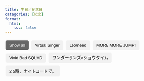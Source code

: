 ```yaml
---
title: 生日／紀念日
catagories: [紀念]
format:
  html:
    toc: false
---
```



<!-- Control buttons -->
<div id="myBtnContainer">
  <button class="btn active" onclick="filterSelection('all')"> Show all</button>
  <button class="btn" onclick="filterSelection('vs')"> Virtual Singer</button>
  <button class="btn" onclick="filterSelection('ln')"> Leo/need</button>
  <button class="btn" onclick="filterSelection('mmj')"> MORE MORE JUMP!</button>
  <button class="btn" onclick="filterSelection('vbs')"> Vivid Bad SQUAD</button>
  <button class="btn" onclick="filterSelection('ws')">ワンダーランズ×ショウタイム</button>
  <button class="btn" onclick="filterSelection('25ji')">2
  5時、ナイトコードで。</button>
  
</div>

<!-- The filterable elements. Note that some have multiple class names (this can be used if they belong to multiple categories) -->
<div class="container">
  <div class="badge rounded-pill rounded-pill vs" style="background-color: #33CCBB;">初音ミク</div>
  <div class="badge rounded-pill vs" style="background-color: #FFCC11;">鏡音リン</div>
  <div class="badge rounded-pill vs" style="background-color: #FFEE11;">鏡音レン</div>
  <div class="badge rounded-pill vs" style="background-color: #FFBBCC;">巡音ルカ</div>
  <div class="badge rounded-pill vs" style="background-color: #DD4444;">MEIKO</div>
  <div class="badge rounded-pill vs" style="background-color: #3366CC;">KAITO</div>
  <div class="badge rounded-pill ln" style="background-color: #33AAEE;">星乃一歌</div>
  <div class="badge rounded-pill ln" style="background-color: #FFDD44;">天馬咲希</div>
  <div class="badge rounded-pill ln" style="background-color: #EE6666;">望月穗波</div>
  <div class="badge rounded-pill ln" style="background-color: #BBDD22;">日野森志步</div>
  <div class="badge rounded-pill mmj" style="background-color: #FFCCAA;">花里みのり</div>
  <div class="badge rounded-pill mmj" style="background-color: #99CCFF;">桐谷遙</div>
  <div class="badge rounded-pill mmj" style="background-color: #FFAACC;">桃井愛莉</div>
  <div class="badge rounded-pill mmj" style="background-color: #99EEDD;">日野森雫</div>
  <div class="badge rounded-pill vbs" style="background-color: #FF6699;">小豆沢こはね</div>
  <div class="badge rounded-pill vbs" style="background-color: #00BBDD;">白石杏</div>
  <div class="badge rounded-pill vbs" style="background-color: #FF7722;">東雲彰人</div>
  <div class="badge rounded-pill vbs" style="background-color: #0077DD;">青柳冬弥</div>
  <div class="badge rounded-pill ws" style="background-color: #FFBB00;">天馬司</div>
  <div class="badge rounded-pill ws" style="background-color: #FF66BB;">鳳えむ</div>
  <div class="badge rounded-pill ws" style="background-color: #33DD99;">草薙寧々</div>
  <div class="badge rounded-pill ws" style="background-color: #BB88EE;">神代類</div>
  <div class="badge rounded-pill 25ji" style="background-color: #BB6688;">宵崎奏</div>
  <div class="badge rounded-pill 25ji" style="background-color: #8888CC;">朝比奈まふゆ</div>
  <div class="badge rounded-pill 25ji" style="background-color: #CCAA88;">東雲絵名</div>
  <div class="badge rounded-pill 25ji" style="background-color: #DDAACC;">曉山瑞希</div>
</div>

<div id="1" class="list">
  <!-- list content -->
<div class="list-content">
  <!-- Tab links -->
  <div class="tab">
  <button class="tablinks" onclick="openYear(event, '1-2021')">2021</button>
  <button class="tablinks" onclick="openYear(event, '1-2022')">2022</button>
  </div>
  <!-- Tab content -->
  <div id="1-2021" class="tabcontent">
  <blockquote class="twitter-tweet" style="height:50px"><a href="https://twitter.com/pj_sekai/status/1425109692099956736?s=20&t=FjvxBzP26rIcl6O-jfegGg"></a></blockquote> <script async src="https://platform.twitter.com/widgets.js" charset="utf-8"></script>
  </div>
  <div id="1-2022" class="tabcontent">
  <blockquote class="twitter-tweet" style="height:50px"><a href="https://twitter.com/pj_sekai/status/1557381266634334210?s=20&t=FjvxBzP26rIcl6O-jfegGg"></a></blockquote> <script async src="https://platform.twitter.com/widgets.js" charset="utf-8"></script>
  </div>
</div>
</div>

<div id="2" class="list">
  <!--list content-->
<div class="list-content">
  <div class="tab">
  <button class="tablinks" onclick="openYear(event, '2-2021')">2021</button>
  <button class="tablinks" onclick="openYear(event, '2-2022')">2022</button>
  </div>
  <!-- Tab content -->
  <div id="2-2021" class="tabcontent">
  <blockquote class="twitter-tweet" style="height:50px"><a href="https://twitter.com/pj_sekai/status/1391045234683899908?s=20&t=pc98bmsbEYqHu3OrUWN7iQ"></a></blockquote> <script async src="https://platform.twitter.com/widgets.js" charset="utf-8"></script>
  </div>
  <div id="2-2022" class="tabcontent">
  <blockquote class="twitter-tweet" style="height:50px"><a href="https://twitter.com/pj_sekai/status/1523316799802073088?s=20&t=pc98bmsbEYqHu3OrUWN7iQ"></a></blockquote> <script async src="https://platform.twitter.com/widgets.js" charset="utf-8"></script>
  </div>
</div>
</div>

<div id="3" class="list">
  <!-- list content -->
<div class="list-content">
  <div class="tab">
  <button class="tablinks" onclick="openYear(event, '3-2020')">2020</button>
  <button class="tablinks" onclick="openYear(event, '3-2021')">2021</button>
  <button class="tablinks" onclick="openYear(event, '3-2022')">2022</button>
  </div>
  <!-- Tab content -->
  <div id="3-2020" class="tabcontent">
  <blockquote class="twitter-tweet" style="height:50px"><a href="https://twitter.com/pj_sekai/status/1320745584039321600?s=20&t=46GHhKJt91F-syZe3xS9Ag"></a></blockquote> <script async src="https://platform.twitter.com/widgets.js" charset="utf-8"></script> 
  </div>
  <div id="3-2021" class="tabcontent">
  <blockquote class="twitter-tweet" style="height:50px"><a href="https://twitter.com/pj_sekai/status/1453013560905240576?s=20&t=46GHhKJt91F-syZe3xS9Ag"></a></blockquote> <script async src="https://platform.twitter.com/widgets.js" charset="utf-8"></script> 
  </div>
  <div id="3-2022" class="tabcontent">
  <blockquote class="twitter-tweet" style="height:50px"><a href="https://twitter.com/pj_sekai/status/1585285120348520448?s=20&t=46GHhKJt91F-syZe3xS9Ag"></a></blockquote> <script async src="https://platform.twitter.com/widgets.js" charset="utf-8"></script>  
  </div>
</div>
</div>

<div id="4" class="list">
  <!-- list content -->
<div class="list-content">
  <div class="tab">
  <button class="tablinks" onclick="openYear(event, '4-2021')">2021</button>
  <button class="tablinks" onclick="openYear(event, '4-2022')">2022</button>
  <button class="tablinks" onclick="openYear(event, '4-2023')">2023</button>
  </div>
  <!-- Tab content -->
  <div id="4-2021" class="tabcontent">
  <blockquote class="twitter-tweet" style="height:50px"><a href="https://twitter.com/pj_sekai/status/1347196321246035970?s=20&t=46GHhKJt91F-syZe3xS9Ag"></a></blockquote> <script async src="https://platform.twitter.com/widgets.js" charset="utf-8"></script> 
  </div>
  <div id="4-2022" class="tabcontent">
  <blockquote class="twitter-tweet" style="height:50px"><a href="https://twitter.com/pj_sekai/status/1479467868853084161?s=20&t=46GHhKJt91F-syZe3xS9Ag"></a></blockquote> <script async src="https://platform.twitter.com/widgets.js" charset="utf-8"></script> 
  </div>
  <div id="4-2023" class="tabcontent">
  <blockquote class="twitter-tweet" style="height:50px"><a href="https://twitter.com/pj_sekai/status/1611739436663832580?s=20&t=oDH-LLcei6nNs-JbAccGGg"></a></blockquote> <script async src="https://platform.twitter.com/widgets.js" charset="utf-8"></script> 
  </div>
  
</div>
</div>

<div id="5" class="list">
  <!-- list content -->
<div class="list-content">
  <div class="tab">
  <button class="tablinks" onclick="openYear(event, '5-2021')">2021</button>
  <button class="tablinks" onclick="openYear(event, '5-2022')">2022</button>
  </div>
  <!-- Tab content -->
  <div id="5-2021" class="tabcontent">
  <blockquote class="twitter-tweet" style="height:50px"><a href="https://twitter.com/pj_sekai/status/1382166735772475395?s=20&t=soGoTqrO4mll1nfF3AMjCA"></a></blockquote> <script async src="https://platform.twitter.com/widgets.js" charset="utf-8"></script> 
  </div>
  <div id="5-2022" class="tabcontent">
  <blockquote class="twitter-tweet" style="height:50px"><a href="https://twitter.com/pj_sekai/status/1514257120694190087?s=20&t=soGoTqrO4mll1nfF3AMjCA"></a></blockquote> <script async src="https://platform.twitter.com/widgets.js" charset="utf-8"></script> 
  </div>
</div>
</div>

<div id="6" class="list">
  <!-- list content -->
<div class="list-content">
  <div class="tab">
  <button class="tablinks" onclick="openYear(event, '6-2020')">2020</button>
  <button class="tablinks" onclick="openYear(event, '6-2021')">2021</button>
  <button class="tablinks" onclick="openYear(event, '6-2022')">2022</button>
  </div>
  <!-- Tab content -->
  <div id="6-2020" class="tabcontent">
  <blockquote class="twitter-tweet" style="height:50px"><a href="https://twitter.com/pj_sekai/status/1312769448642637825?s=20&t=Nuab3zVId4iie6eokLOPQg"></a></blockquote> <script async src="https://platform.twitter.com/widgets.js" charset="utf-8"></script> 
  </div>
  <div id="6-2021" class="tabcontent">
  <blockquote class="twitter-tweet" style="height:50px"><a href="https://twitter.com/pj_sekai/status/1445041030559113227?s=20&t=Nuab3zVId4iie6eokLOPQg"></a></blockquote> <script async src="https://platform.twitter.com/widgets.js" charset="utf-8"></script> 
  </div>
  <div id="6-2022" class="tabcontent">
  <blockquote class="twitter-tweet" style="height:50px"><a href="https://twitter.com/pj_sekai/status/1577312593248538626?s=20&t=Nuab3zVId4iie6eokLOPQg"></a></blockquote> <script async src="https://platform.twitter.com/widgets.js" charset="utf-8"></script> 
  </div>
</div>
</div>

<div id="7" class="list">
  <!-- list content -->
<div class="list-content">
  <div class="tab">
  <button class="tablinks" onclick="openYear(event, '7-2021')">2021</button>
  <button class="tablinks" onclick="openYear(event, '7-2022')">2022</button>
  </div>
  <!-- Tab content -->
  <div id="7-2021" class="tabcontent">
  <blockquote class="twitter-tweet" style="height:50px"><a href="https://twitter.com/pj_sekai/status/1372563466863529987?s= 20&t=soGoTqrO4mll1nfF3AMjCA"></a></blockquote> <script async src="https://platform.twitter.com/widgets.js" charset="utf-8"></script> 
  </div>
  <div id="7-2022" class="tabcontent">
  <blockquote class="twitter-tweet" style="height:50px"><a href="https://twitter.com/pj_sekai/status/1504835020363546654?s=20&t=soGoTqrO4mll1nfF3AMjCA"></a></blockquote> <script async src="https://platform.twitter.com/widgets.js" charset="utf-8"></script> 
  </div>
</div>
</div>

<div id="8" class="list">
  <!-- list content -->
<div class="list-content">
  <div class="tab">
  <button class="tablinks" onclick="openYear(event, '8-2020')">2020</button>
  <button class="tablinks" onclick="openYear(event, '8-2021')">2021</button>
  <button class="tablinks" onclick="openYear(event, '8-2022')">2022</button>
  </div>
  <!-- Tab content -->
  <div id="8-2020" class="tabcontent">
  <blockquote class="twitter-tweet" style="height:50px"><a href="https://twitter.com/pj_sekai/status/1335237518887854087?s=20&t=Ove7ynFGvwuga8cN98d09g"></a></blockquote> <script async src="https://platform.twitter.com/widgets.js" charset="utf-8"></script> 
  </div>
  <div id="8-2021" class="tabcontent">
  <blockquote class="twitter-tweet" style="height:50px"><a href="https://twitter.com/pj_sekai/status/1467509073444704261?s=20&t=soGoTqrO4mll1nfF3AMjCA"></a></blockquote> <script async src="https://platform.twitter.com/widgets.js" charset="utf-8"></script> 
  </div>
  <div id="8-2022" class="tabcontent">
  <blockquote class="twitter-tweet" style="height:50px"><a href="https://twitter.com/pj_sekai/status/1599780641364529152?s=20&t=soGoTqrO4mll1nfF3AMjCA"></a></blockquote> <script async src="https://platform.twitter.com/widgets.js" charset="utf-8"></script> 
  </div>
</div>
</div>

<div id="9" class="list">
  <!-- list content -->
<div class="list-content">
  <div class="tab">
  <button class="tablinks" onclick="openYear(event, '9-2021')">2021</button>
  <button class="tablinks" onclick="openYear(event, '9-2022')">2022</button>
  </div>
  <!-- Tab content -->
  <div id="9-2021" class="tabcontent">
  <blockquote class="twitter-tweet" style="height:50px"><a href="https://twitter.com/pj_sekai/status/1366402936100712450?s=20&t=Nuab3zVId4iie6eokLOPQg"></a></blockquote> <script async src="https://platform.twitter.com/widgets.js" charset="utf-8"></script> 
  </div>
  <div id="9-2022" class="tabcontent">
  <blockquote class="twitter-tweet" style="height:50px"><a href="https://twitter.com/pj_sekai/status/1498674430603677702?s=20&t=Nuab3zVId4iie6eokLOPQg"></a></blockquote> <script async src="https://platform.twitter.com/widgets.js" charset="utf-8"></script> 
  </div>
</div>
</div>

<div id="10" class="list">
  <!-- list content -->
<div class="list-content">
  <div class="tab">
  <button class="tablinks" onclick="openYear(event, '10-2021')">2021</button>
  <button class="tablinks" onclick="openYear(event, '10-2022')">2022</button>
  </div>
  <!-- Tab content -->
  <div id="10-2021" class="tabcontent">
  <blockquote class="twitter-tweet" style="height:50px"><a href="https://twitter.com/pj_sekai/status/1419311485327601669?s=20&t=Nuab3zVId4iie6eokLOPQg"></a></blockquote> <script async src="https://platform.twitter.com/widgets.js" charset="utf-8"></script> 
  </div>
  <div id="10-2022" class="tabcontent">
  <blockquote class="twitter-tweet" style="height:50px"><a href="https://twitter.com/pj_sekai/status/1551583054497345537?s=20&t=Nuab3zVId4iie6eokLOPQg"></a></blockquote> <script async src="https://platform.twitter.com/widgets.js" charset="utf-8"></script> 
  </div>
</div>
</div>

<div id="11" class="list">
  <!-- list content -->
<div class="list-content">
  <div class="tab">
  <button class="tablinks" onclick="openYear(event, '11-2020')">2020</button>
  <button class="tablinks" onclick="openYear(event, '11-2021')">2021</button>
  <button class="tablinks" onclick="openYear(event, '11-2022')">2022</button>
  </div>
  <!-- Tab content -->
  <div id="11-2020" class="tabcontent">
  <blockquote class="twitter-tweet" style="height:50px"><a href="https://twitter.com/pj_sekai/status/1326540206439161859?s=20&t=Nuab3zVId4iie6eokLOPQg"></a></blockquote> <script async src="https://platform.twitter.com/widgets.js" charset="utf-8"></script> 
  </div>
  <div id="11-2021" class="tabcontent">
  <blockquote class="twitter-tweet" style="height:50px"><a href="https://twitter.com/pj_sekai/status/1458811756751450121?s=20&t=Nuab3zVId4iie6eokLOPQg"></a></blockquote> <script async src="https://platform.twitter.com/widgets.js" charset="utf-8"></script> 
  </div>
  <div id="11-2022" class="tabcontent">
  <blockquote class="twitter-tweet" style="height:50px"><a href="https://twitter.com/pj_sekai/status/1591083336742719490?s=20&t=Nuab3zVId4iie6eokLOPQg"></a></blockquote> <script async src="https://platform.twitter.com/widgets.js" charset="utf-8"></script> 
  </div>
</div>
</div>

<div id="12" class="list">
  <!-- list content -->
<div class="list-content">
  <div class="tab">
  <button class="tablinks" onclick="openYear(event, '12-2021')">2021</button>
  <button class="tablinks" onclick="openYear(event, '12-2022')">2022</button>
  </div>
  <!-- Tab content -->
  <div id="12-2021" class="tabcontent">
  <blockquote class="twitter-tweet" style="height:50px"><a href="https://twitter.com/pj_sekai/status/1396843429624156168?s=20&t=Nuab3zVId4iie6eokLOPQg"></a></blockquote> <script async src="https://platform.twitter.com/widgets.js" charset="utf-8"></script> 
  </div>
  <div id="12-2022" class="tabcontent">
  <blockquote class="twitter-tweet" style="height:50px"><a href="https://twitter.com/pj_sekai/status/1529115013805375489?s=20&t=Nuab3zVId4iie6eokLOPQg"></a></blockquote> <script async src="https://platform.twitter.com/widgets.js" charset="utf-8"></script> 
  </div>
</div>
</div>

<div id="13" class="list">
  <!-- list content -->
<div class="list-content">
  <div class="tab">
  <button class="tablinks" onclick="openYear(event, '13-2021')">2021</button>
  <button class="tablinks" onclick="openYear(event, '13-2022')">2022</button>
  </div>
  <!-- Tab content -->
  <div id="13-2021" class="tabcontent">
  <blockquote class="twitter-tweet" style="height:50px"><a href="https://twitter.com/pj_sekai/status/1393944335540920320?s=20&t=Nuab3zVId4iie6eokLOPQg"></a></blockquote> <script async src="https://platform.twitter.com/widgets.js" charset="utf-8"></script> 
  </div>
  <div id="13-2022" class="tabcontent">
  <blockquote class="twitter-tweet" style="height:50px"><a href="https://twitter.com/pj_sekai/status/1526215904727642112?s=20&t=Nuab3zVId4iie6eokLOPQg"></a></blockquote> <script async src="https://platform.twitter.com/widgets.js" charset="utf-8"></script> 
  </div>
</div>
</div>

<div id="14" class="list">
  <!-- list content -->
<div class="list-content">
  <div class="tab">
  <button class="tablinks" onclick="openYear(event, '14-2021')">2021</button>
  <button class="tablinks" onclick="openYear(event, '14-2022')">2022</button>
  </div>
  <!-- Tab content -->
  <div id="14-2021" class="tabcontent">
  <blockquote class="twitter-tweet" style="height:50px"><a href="https://twitter.com/pj_sekai/status/1435618939225219074?s=20&t=Nuab3zVId4iie6eokLOPQg"></a></blockquote> <script async src="https://platform.twitter.com/widgets.js" charset="utf-8"></script> 
  </div>
  <div id="14-2022" class="tabcontent">
  <blockquote class="twitter-tweet" style="height:50px"><a href="https://twitter.com/pj_sekai/status/1567890644684705794?s=20&t=Nuab3zVId4iie6eokLOPQg"></a></blockquote> <script async src="https://platform.twitter.com/widgets.js" charset="utf-8"></script> 
  </div>
</div>
</div>

<div id="15" class="list">
  <!-- list content -->
<div class="list-content">
  <div class="tab">
  <button class="tablinks" onclick="openYear(event, '15-2021')">2021</button>
  <button class="tablinks" onclick="openYear(event, '15-2022')">2022</button>
  </div>
  <!-- Tab content -->
  <div id="15-2021" class="tabcontent">
  <blockquote class="twitter-tweet" style="height:50px"><a href="https://twitter.com/pj_sekai/status/1417137160147415048?s=20&t=Nuab3zVId4iie6eokLOPQg"></a></blockquote> <script async src="https://platform.twitter.com/widgets.js" charset="utf-8"></script> 
  </div>
  <div id="15-2022" class="tabcontent">
  <blockquote class="twitter-tweet" style="height:50px"><a href="https://twitter.com/pj_sekai/status/1549408734312554502?s=20&t=Nuab3zVId4iie6eokLOPQg"></a></blockquote> <script async src="https://platform.twitter.com/widgets.js" charset="utf-8"></script> 
  </div>
</div>
</div>

<div id="16" class="list">
  <!-- list content -->
<div class="list-content">
  <div class="tab">
  <button class="tablinks" onclick="openYear(event, '16-2021')">2021</button>
  <button class="tablinks" onclick="openYear(event, '16-2022')">2022</button>
  </div>
  <!-- Tab content -->
  <div id="16-2021" class="tabcontent">
  <blockquote class="twitter-tweet" style="height:50px"><a href="https://twitter.com/pj_sekai/status/1407715065487192073?s=20&t=Nuab3zVId4iie6eokLOPQg"></a></blockquote> <script async src="https://platform.twitter.com/widgets.js" charset="utf-8"></script> 
  </div>
  <div id="16-2022" class="tabcontent">
  <blockquote class="twitter-tweet" style="height:50px"><a href="https://twitter.com/pj_sekai/status/1539986641070301184?s=20&t=Nuab3zVId4iie6eokLOPQg"></a></blockquote> <script async src="https://platform.twitter.com/widgets.js" charset="utf-8"></script> 
  </div>
</div>
</div>

<div id="17" class="list">
  <!-- list content -->
<div class="list-content">
  <div class="tab">
  <button class="tablinks" onclick="openYear(event, '17-2021')">2021</button>
  <button class="tablinks" onclick="openYear(event, '17-2022')">2022</button>
  </div>
  <!-- Tab content -->
  <div id="17-2021" class="tabcontent">
  <blockquote class="twitter-tweet" style="height:50px"><a href="https://twitter.com/pj_sekai/status/1359155161906708483?s=20&t=Nuab3zVId4iie6eokLOPQg"></a></blockquote> <script async src="https://platform.twitter.com/widgets.js" charset="utf-8"></script> 
  </div>
  <div id="17-2022" class="tabcontent">
  <blockquote class="twitter-tweet" style="height:50px"><a href="https://twitter.com/pj_sekai/status/1491426665309765635?s=20&t=Nuab3zVId4iie6eokLOPQg"></a></blockquote> <script async src="https://platform.twitter.com/widgets.js" charset="utf-8"></script> 
  </div>
</div>
</div>

<div id="18" class="list">
  <!-- list content -->
<div class="list-content">
  <div class="tab">
  <button class="tablinks" onclick="openYear(event, '18-2021')">2021</button>
  <button class="tablinks" onclick="openYear(event, '18-2022')">2022</button>
  <button class="tablinks" onclick="openYear(event, '18-2023')">2023</button>
  </div>
  <!-- Tab content -->
  <div id="18-2021" class="tabcontent">
  <blockquote class="twitter-tweet" style="height:50px"><a href="https://twitter.com/pj_sekai/status/1354081660950687744?s=20&t=Nuab3zVId4iie6eokLOPQg"></a></blockquote> <script async src="https://platform.twitter.com/widgets.js" charset="utf-8"></script> 
  </div>
  <div id="18-2022" class="tabcontent">
  <blockquote class="twitter-tweet" style="height:50px"><a href="https://twitter.com/pj_sekai/status/1486353241327783942?s=20&t=Nuab3zVId4iie6eokLOPQg"></a></blockquote> <script async src="https://platform.twitter.com/widgets.js" charset="utf-8"></script> 
  </div>
  <div id="18-2023" class="tabcontent">
  <blockquote class="twitter-tweet" style="height:50px"><a href="https://twitter.com/pj_sekai/status/1618624820278661121?s=20&t=oDH-LLcei6nNs-JbAccGGg"></a></blockquote> <script async src="https://platform.twitter.com/widgets.js" charset="utf-8"></script> 
  </div>
</div>
</div>

<div id="19" class="list">
  <!-- list content -->
<div class="list-content">
  <div class="tab">
  <button class="tablinks" onclick="openYear(event, '19-2021')">2021</button>
  <button class="tablinks" onclick="openYear(event, '19-2022')">2022</button>
  </div>
  <!-- Tab content -->
  <div id="19-2021" class="tabcontent">
  <blockquote class="twitter-tweet" style="height:50px"><a href="https://twitter.com/pj_sekai/status/1387783734665965568?s=20&t=Nuab3zVId4iie6eokLOPQg"></a></blockquote> <script async src="https://platform.twitter.com/widgets.js" charset="utf-8"></script> 
  </div>
  <div id="19-2022" class="tabcontent">
  <blockquote class="twitter-tweet" style="height:50px"><a href="https://twitter.com/pj_sekai/status/1520055317249204225?s=20&t=Nuab3zVId4iie6eokLOPQg"></a></blockquote> <script async src="https://platform.twitter.com/widgets.js" charset="utf-8"></script> 
  </div>
</div>
</div>

<div id="20" class="list">
  <!-- list content -->
<div class="list-content">
  <div class="tab">
  <button class="tablinks" onclick="openYear(event, '20-2021')">2021</button>
  <button class="tablinks" onclick="openYear(event, '20-2022')">2022</button>
  </div>
  <!-- Tab content -->
  <div id="20-2021" class="tabcontent">
  <blockquote class="twitter-tweet" style="height:50px"><a href="https://twitter.com/pj_sekai/status/1430907897748221962?s=20&t=Nuab3zVId4iie6eokLOPQg"></a></blockquote> <script async src="https://platform.twitter.com/widgets.js" charset="utf-8"></script> 
  </div>
  <div id="20-2022" class="tabcontent">
  <blockquote class="twitter-tweet" style="height:50px"><a href="https://twitter.com/pj_sekai/status/1563179475570868227?s=20&t=Nuab3zVId4iie6eokLOPQg"></a></blockquote> <script async src="https://platform.twitter.com/widgets.js" charset="utf-8"></script> 
  </div>
</div>
</div>

<div id="21" class="list">
  <!-- list content -->
<div class="list-content">
<div class="tab">
  <button class="tablinks" onclick="openYear(event, '21-2020')">2020</button>
  <button class="tablinks" onclick="openYear(event, '21-2021')">2021</button>
  <button class="tablinks" onclick="openYear(event, '21-2022')">2022</button>
  </div>
  <!-- Tab content -->
  <div id="21-2020" class="tabcontent">
  <blockquote class="twitter-tweet" style="height:50px"><a href="https://twitter.com/pj_sekai/status/1300085927725817859?s=20&t=7PXo4w5VbeejuTSmB_WsYA"></a></blockquote> <script async src="https://platform.twitter.com/widgets.js" charset="utf-8"></script> 
  </div>
  <div id="21-2021" class="tabcontent">
  <blockquote class="twitter-tweet" style="height:50px"><a href="https://twitter.com/pj_sekai/status/1432357453367111688?s=20&t=h_gLhcKloVaBl_HFZ9qAcg"></a></blockquote> <script async src="https://platform.twitter.com/widgets.js" charset="utf-8"></script> 
  </div>
  <div id="21-2022" class="tabcontent">
  <blockquote class="twitter-tweet" style="height:50px"><a href="https://twitter.com/pj_sekai/status/1564629022369165316?s=20&t=Nuab3zVId4iie6eokLOPQg"></a></blockquote> <script async src="https://platform.twitter.com/widgets.js" charset="utf-8"></script> 
  </div>
</div>
</div>

<div id="22" class="list">
  <!-- list content -->
<div class="list-content">
  <div class="tab">
  <button class="tablinks" onclick="openYear(event, '22-2019')">2019</button>
  <button class="tablinks" onclick="openYear(event, '22-2020')">2020</button>
  <button class="tablinks" onclick="openYear(event, '22-2021')">2021</button>
  <button class="tablinks" onclick="openYear(event, '22-2022')">2022</button>
  </div>
  <!-- Tab content -->
  <div id="22-2019" class="tabcontent">
  <blockquote class="twitter-tweet" style="height:50px"><a href="https://twitter.com/pj_sekai/status/1210395219809558528?s=20&t=Nuab3zVId4iie6eokLOPQg"></a></blockquote> <script async src="https://platform.twitter.com/widgets.js" charset="utf-8"></script> 
  </div>
  <div id="22-2020" class="tabcontent">
  <blockquote class="twitter-tweet" style="height:50px"><a href="https://twitter.com/pj_sekai/status/1342847672550522882?s=20&t=Nuab3zVId4iie6eokLOPQg"></a></blockquote> <script async src="https://platform.twitter.com/widgets.js" charset="utf-8"></script> 
  </div>
  <div id="22-2021" class="tabcontent">
  <blockquote class="twitter-tweet" style="height:50px"><a href="https://twitter.com/pj_sekai/status/1475119209931759623?s=20&t=Nuab3zVId4iie6eokLOPQg"></a></blockquote> <script async src="https://platform.twitter.com/widgets.js" charset="utf-8"></script> 
  </div>
  <div id="22-2022" class="tabcontent">
  <blockquote class="twitter-tweet" style="height:50px"><a href="https://twitter.com/pj_sekai/status/1607390907342508034?s=20&t=ELL1cR35eavgFMk8nCoKJQ"></a></blockquote> <script async src="https://platform.twitter.com/widgets.js" charset="utf-8"></script> 
  </div>
  
</div>
</div>

<div id="23" class="list">
  <!-- list content -->
<div class="list-content">
  <div class="tab">
  <button class="tablinks" onclick="openYear(event, '23-2019')">2019</button>
  <button class="tablinks" onclick="openYear(event, '23-2020')">2020</button>
  <button class="tablinks" onclick="openYear(event, '23-2021')">2021</button>
  <button class="tablinks" onclick="openYear(event, '23-2022')">2022</button>
  </div>
  <!-- Tab content -->
  <div id="23-2019" class="tabcontent">
  <blockquote class="twitter-tweet" style="height:50px"><a href="https://twitter.com/pj_sekai/status/1210395219809558528?s=20&t=Nuab3zVId4iie6eokLOPQg"></a></blockquote> <script async src="https://platform.twitter.com/widgets.js" charset="utf-8"></script> 
  </div>
  <div id="23-2020" class="tabcontent">
  <blockquote class="twitter-tweet" style="height:50px"><a href="https://twitter.com/pj_sekai/status/1342847672550522882?s=20&t=Nuab3zVId4iie6eokLOPQg"></a></blockquote> <script async src="https://platform.twitter.com/widgets.js" charset="utf-8"></script> 
  </div>
  <div id="23-2021" class="tabcontent">
  <blockquote class="twitter-tweet" style="height:50px"><a href="https://twitter.com/pj_sekai/status/1475119209931759623?s=20&t=Nuab3zVId4iie6eokLOPQg"></a></blockquote> <script async src="https://platform.twitter.com/widgets.js" charset="utf-8"></script> 
  </div>
  <div id="23-2022" class="tabcontent">
  <blockquote class="twitter-tweet" style="height:50px"><a href="https://twitter.com/pj_sekai/status/1607390907342508034?s=20&t=ELL1cR35eavgFMk8nCoKJQ"></a></blockquote> <script async src="https://platform.twitter.com/widgets.js" charset="utf-8"></script> 
  </div>
</div>
</div>

<div id="24" class="list">
  <!-- list content -->
<div class="list-content">
  <div class="tab">
  <button class="tablinks" onclick="openYear(event, '24-2020')">2020</button>
  <button class="tablinks" onclick="openYear(event, '24-2021')">2021</button>
  <button class="tablinks" onclick="openYear(event, '24-2022')">2022</button>
  </div>
  <!-- Tab content -->
  <div id="24-2020" class="tabcontent">
  <blockquote class="twitter-tweet" style="height:50px"><a href="https://twitter.com/pj_sekai/status/1222535206571139073?s=20&t=Nuab3zVId4iie6eokLOPQgg"></a></blockquote> <script async src="https://platform.twitter.com/widgets.js" charset="utf-8"></script> 
  </div>
  <div id="24-2021" class="tabcontent">
  <blockquote class="twitter-tweet" style="height:50px"><a href="https://twitter.com/pj_sekai/status/1355168826141384704?s=20&t=Nuab3zVId4iie6eokLOPQg"></a></blockquote> <script async src="https://platform.twitter.com/widgets.js" charset="utf-8"></script> 
  </div>
  <div id="24-2022" class="tabcontent">
  <blockquote class="twitter-tweet" style="height:50px"><a href="https://twitter.com/pj_sekai/status/1487440401476771842?s=20&t=Nuab3zVId4iie6eokLOPQg"></a></blockquote> <script async src="https://platform.twitter.com/widgets.js" charset="utf-8"></script> 
  </div>
</div>
</div>

<div id="25" class="list">
  <!-- list content -->
<div class="list-content">
  <div class="tab">
  <button class="tablinks" onclick="openYear(event, '25-2019')">2019</button>
  <button class="tablinks" onclick="openYear(event, '25-2020')">2020</button>
  <button class="tablinks" onclick="openYear(event, '25-2021')">2021</button>
  <button class="tablinks" onclick="openYear(event, '25-2022')">2022</button>
  </div>
  <!-- Tab content -->
  <div id="25-2019" class="tabcontent">
  <blockquote class="twitter-tweet" style="height:50px"><a href="https://twitter.com/pj_sekai/status/1191369678582472706?s=20&t=Nuab3zVId4iie6eokLOPQg"></a></blockquote> <script async src="https://platform.twitter.com/widgets.js" charset="utf-8"></script> 
  </div>
  <div id="25-2020" class="tabcontent">
  <blockquote class="twitter-tweet" style="height:50px"><a href="https://twitter.com/pj_sekai/status/1324003601073627137?s=20&t=Nuab3zVId4iie6eokLOPQg"></a></blockquote> <script async src="https://platform.twitter.com/widgets.js" charset="utf-8"></script> 
  </div>
  <div id="25-2021" class="tabcontent">
  <blockquote class="twitter-tweet" style="height:50px"><a href="https://twitter.com/pj_sekai/status/1456275051863429132?s=20&t=Nuab3zVId4iie6eokLOPQg"></a></blockquote> <script async src="https://platform.twitter.com/widgets.js" charset="utf-8"></script> 
  </div>
  <div id="25-2022" class="tabcontent">
  <blockquote class="twitter-tweet" style="height:50px"><a href="https://twitter.com/pj_sekai/status/1588546619712094209?s=20&t=Nuab3zVId4iie6eokLOPQg"></a></blockquote> <script async src="https://platform.twitter.com/widgets.js" charset="utf-8"></script> 
  </div>
</div>
</div>

<div id="26" class="list">
  <!-- list content -->
<div class="list-content">
  <div class="tab">
  <button class="tablinks" onclick="openYear(event, '26-2020')">2020</button>
  <button class="tablinks" onclick="openYear(event, '26-2021')">2021</button>
  <button class="tablinks" onclick="openYear(event, '26-2022')">2022</button>
  </div>
  <!-- Tab content -->
  <div id="26-2020" class="tabcontent">
  <blockquote class="twitter-tweet" style="height:50px"><a href="https://twitter.com/pj_sekai/status/1229057983381823489?s=20&t=3zKQf5WnhPfPskVnaCflHw"></a></blockquote> <script async src="https://platform.twitter.com/widgets.js" charset="utf-8"></script> 
  </div>
  <div id="26-2021" class="tabcontent">
  <blockquote class="twitter-tweet" style="height:50px"><a href="https://twitter.com/pj_sekai/status/1361691844212494337?s=20&t=Nuab3zVId4iie6eokLOPQg"></a></blockquote> <script async src="https://platform.twitter.com/widgets.js" charset="utf-8"></script> 
  </div>
  <div id="26-2022" class="tabcontent">
  <blockquote class="twitter-tweet" style="height:50px"><a href="https://twitter.com/pj_sekai/status/1493963380478156803?s=20&t=Nuab3zVId4iie6eokLOPQg"></a></blockquote> <script async src="https://platform.twitter.com/widgets.js" charset="utf-8"></script> 
  </div>
</div>
</div>


<style>

.container {
  overflow: hidden;
}

.badge {
  float: left;
  color: #000000;
  width: 110px;
  line-height: 30px;
  font-size:12px;
  text-align: center;
  margin: 3px;
  display: none; /* Hidden by default */
  cursor: pointer;
}

.badge:hover{
  filter: drop-shadow(2px 2px 2px darkgrey);
}

.badge.chara-active{
  filter: drop-shadow(0px 0px 3px darkgrey);
  -webkit-box-shadow:inset 0px 0px 0px 2px #888;
  -moz-box-shadow:inset 0px 0px 0px 2px #888;
  box-shadow:inset 0px 0px 0px 2px #f1f1f1;
}

/* The "show" class is added to the filtered elements */
.show {
  display: block;
}

/* Style the buttons */
.btn {
  border: none;
  border-radius: 5px;
  outline: none;
  padding: 8px 12px;
  margin: 4px 2px;
  background-color: #f1f1f1;
  cursor: pointer;
}

/* Add a light grey background on mouse-over */
.btn:hover {
  background-color: #ddd;
}

/* Add a dark background to the active button */
.btn.active {
  background-color: #666;
  color: white;
}

.list {
  display: none; /* Hidden by default */
  /*position: fixed; /* Stay in place */
  /*z-index: 1; /* Sit on top */
  /*left: 0;
  top: 0;
  width: 100%; /* Full width */
  /*height: 100%; /* Full height */
 /*overflow: auto; /* Enable scroll if needed */
  /*background-color: rgb(0,0,0); /* Fallback color */
  /*background-color: rgba(0,0,0,0.4); /* Black w/ opacity */
}

/* list Content Box */
.list-content {
  background-color: #fefefe;
  margin: 0% auto; /* 15% from the top and centered */
  padding-top: 20px;
  /*border: 1px solid #888;*/
  width: 100%; /* Could be more or less, depending on screen size */
  -webkit-animation-name: animatetop;
  -webkit-animation-duration: 0.4s; 
}

/* Add Animation */
@-webkit-keyframes animatetop {
  from {top:-300px; opacity:0} 
  to {top:0; opacity:1}
}

@keyframes animatetop {
  from {top:-300px; opacity:0}
  to {top:0; opacity:1}
}

/* Style the tab */
.tab {
  overflow: hidden;
  /*border: 1px solid #ccc;*/
  background-color: #f1f1f1;
}

/* Style the buttons that are used to open the tab content */
.tab button {
  background-color: inherit;
  float: left;
  border: none;
  outline: none;
  cursor: pointer;
  padding: 14px 16px;
  transition: 0.3s;
}

/* Change background color of buttons on hover */
.tab button:hover {
  background-color: #ddd;
}

/* Create an active/current tablink class */
.tab button.active {
  background-color: #ccc;
}

/* Style the tab content */
.tabcontent {
  display: none;
}

.twitter-tweet {
  margin-left:auto;
  margin-right:auto;
}


</style>

<script>

filterSelection("all");




function filterSelection(c) {
  var x, i;
  x = document.querySelectorAll('.badge');
  var lists = document.querySelectorAll('.list');

  if (c == "all") c = "";
  // Add the "show" class (display:block) to the filtered elements, and remove the "show" class from the elements that are not selected
  for (i = 0; i < x.length; i++) {
    RemoveClass(x[i], "show");
    if (x[i].className.indexOf(c) > -1) AddClass(x[i], "show");
  }

  x[0].onclick = function() {
    for (i = 0; i < lists.length; i++) {
      lists[i].style.display = "none";
      RemoveClass(x[i], "chara-active");
    };
    lists[20].style.display = "block"; 
    AddClass(x[0], "chara-active");
  };
  x[1].onclick = function() {
    for (i = 0; i < lists.length; i++) {
      lists[i].style.display = "none";
      RemoveClass(x[i], "chara-active");
    };
    lists[21].style.display = "block"; 
    AddClass(x[1], "chara-active");
    };
  x[2].onclick = function() {
    for (i = 0; i < lists.length; i++) {
      lists[i].style.display = "none";
      RemoveClass(x[i], "chara-active");
    };
    lists[22].style.display = "block";
    AddClass(x[2], "chara-active");
  };
  x[3].onclick = function() {
    for (i = 0; i < lists.length; i++) {
      lists[i].style.display = "none";
      RemoveClass(x[i], "chara-active");
    };
    lists[23].style.display = "block"; 
    AddClass(x[3], "chara-active");
  };
  x[4].onclick = function() {
    for (i = 0; i < lists.length; i++) {
      lists[i].style.display = "none";
      RemoveClass(x[i], "chara-active");
    };
    lists[24].style.display = "block"; 
    AddClass(x[4], "chara-active");
  };
  x[5].onclick = function() {
    for (i = 0; i < lists.length; i++) {
      lists[i].style.display = "none";
      RemoveClass(x[i], "chara-active");
    };
    lists[25].style.display = "block"; 
    AddClass(x[5], "chara-active");
  };
  x[6].onclick = function() {
    for (i = 0; i < lists.length; i++) {
      lists[i].style.display = "none";
      RemoveClass(x[i], "chara-active");
    };
    lists[0].style.display = "block"; 
    AddClass(x[6], "chara-active");
  };
  x[7].onclick = function() {
    for (i = 0; i < lists.length; i++) {
      lists[i].style.display = "none";
      RemoveClass(x[i], "chara-active");
    };
    lists[1].style.display = "block"; 
    AddClass(x[7], "chara-active");
  }
  x[8].onclick = function() {
    for (i = 0; i < lists.length; i++) {
      lists[i].style.display = "none";
      RemoveClass(x[i], "chara-active");
    };
    lists[2].style.display = "block"; 
    AddClass(x[8], "chara-active");
  };
  x[9].onclick = function() {
    for (i = 0; i < lists.length; i++) {
      lists[i].style.display = "none";
      RemoveClass(x[i], "chara-active");
    };
    lists[3].style.display = "block"; 
    AddClass(x[9], "chara-active");
  };
  x[10].onclick = function() {
    for (i = 0; i < lists.length; i++) {
      lists[i].style.display = "none";
      RemoveClass(x[i], "chara-active");
    };
    lists[4].style.display = "block"; 
    AddClass(x[10], "chara-active");
  };
  x[11].onclick = function() {
    for (i = 0; i < lists.length; i++) {
      lists[i].style.display = "none";
      RemoveClass(x[i], "chara-active");
    };
    lists[5].style.display = "block"; 
    AddClass(x[11], "chara-active");
  };
  x[12].onclick = function() {
    for (i = 0; i < lists.length; i++) {
      lists[i].style.display = "none";
      RemoveClass(x[i], "chara-active");
    };
    lists[6].style.display = "block"; 
    AddClass(x[12], "chara-active");
  };
  x[13].onclick = function() {
    for (i = 0; i < lists.length; i++) {
      lists[i].style.display = "none";
      RemoveClass(x[i], "chara-active");
    };
    lists[7].style.display = "block"; 
    AddClass(x[13], "chara-active");
  };
  x[14].onclick = function() {
    for (i = 0; i < lists.length; i++) {
      lists[i].style.display = "none";
      RemoveClass(x[i], "chara-active");
    };
    lists[8].style.display = "block"; 
    AddClass(x[14], "chara-active");
  };
  x[15].onclick = function() {
    for (i = 0; i < lists.length; i++) {
      lists[i].style.display = "none";
      RemoveClass(x[i], "chara-active");
    };
    lists[9].style.display = "block"; 
    AddClass(x[15], "chara-active");
  };
  x[16].onclick = function() {
    for (i = 0; i < lists.length; i++) {
      lists[i].style.display = "none";
      RemoveClass(x[i], "chara-active");
    };
    lists[10].style.display = "block"; 
    AddClass(x[16], "chara-active");
  };
  x[17].onclick = function() {
    for (i = 0; i < lists.length; i++) {
      lists[i].style.display = "none";
      RemoveClass(x[i], "chara-active");
    };
    lists[11].style.display = "block"; 
    AddClass(x[17], "chara-active");
  };
  x[18].onclick = function() {
    for (i = 0; i < lists.length; i++) {
      lists[i].style.display = "none";
      RemoveClass(x[i], "chara-active");
    };
    lists[12].style.display = "block"; 
    AddClass(x[18], "chara-active");
  };
  x[19].onclick = function() {
    for (i = 0; i < lists.length; i++) {
      lists[i].style.display = "none";
      RemoveClass(x[i], "chara-active");
    };
    lists[13].style.display = "block"; 
    AddClass(x[19], "chara-active");
  };
  x[20].onclick = function() {
    for (i = 0; i < lists.length; i++) {
      lists[i].style.display = "none";
      RemoveClass(x[i], "chara-active");
    };
    lists[14].style.display = "block"; 
    AddClass(x[20], "chara-active");
  };
  x[21].onclick = function() {
    for (i = 0; i < lists.length; i++) {
      lists[i].style.display = "none";
      RemoveClass(x[i], "chara-active");
    };
    lists[15].style.display = "block"; 
    AddClass(x[21], "chara-active");
  };
  x[22].onclick = function() {
    for (i = 0; i < lists.length; i++) {
      lists[i].style.display = "none";
      RemoveClass(x[i], "chara-active");
    };
    lists[16].style.display = "block"; 
    AddClass(x[22], "chara-active");
  };
  x[23].onclick = function() {
    for (i = 0; i < lists.length; i++) {
      lists[i].style.display = "none";
      RemoveClass(x[i], "chara-active");
    };
    lists[17].style.display = "block"; 
    AddClass(x[23], "chara-active");
  };
  x[24].onclick = function() {
    for (i = 0; i < lists.length; i++) {
      lists[i].style.display = "none";
      RemoveClass(x[i], "chara-active");
    };
    lists[18].style.display = "block"; 
    AddClass(x[24], "chara-active");
  };
  x[25].onclick = function() {
    for (i = 0; i < lists.length; i++) {
      lists[i].style.display = "none";
      RemoveClass(x[i], "chara-active");
    };
    lists[19].style.display = "block"; 
    AddClass(x[25], "chara-active");
  };
}



// Show filtered elements
function AddClass(element, name) {
  var i, arr1, arr2;
  arr1 = element.className.split(" ");
  arr2 = name.split(" ");
  for (i = 0; i < arr2.length; i++) {
    if (arr1.indexOf(arr2[i]) == -1) {
      element.className += " " + arr2[i];
    }
  }
}

// Hide elements that are not selected
function RemoveClass(element, name) {
  var i, arr1, arr2;
  arr1 = element.className.split(" ");
  arr2 = name.split(" ");
  for (i = 0; i < arr2.length; i++) {
    while (arr1.indexOf(arr2[i]) > -1) {
      arr1.splice(arr1.indexOf(arr2[i]), 1);
    }
  }
  element.className = arr1.join(" ");
}

// Add active class to the current control button (highlight it)
var btnContainer = document.getElementById("myBtnContainer");
var btns = btnContainer.getElementsByClassName("btn");
for (var i = 0; i < btns.length; i++) {
  btns[i].addEventListener("click", function() {
    var current = document.getElementsByClassName("active");
    current[0].className = current[0].className.replace(" active", "");
    this.className += " active";
  });
}

function openYear(evt, year) {
  // Declare all variables
  var i, tabcontent, tablinks;

  // Get all elements with class="tabcontent" and hide them
  tabcontent = document.getElementsByClassName("tabcontent");
  for (i = 0; i < tabcontent.length; i++) {
    tabcontent[i].style.display = "none";
  }
  // Get all elements with class="tablinks" and remove the class "active"
  tablinks = document.getElementsByClassName("tablinks");
  for (i = 0; i < tablinks.length; i++) {
    tablinks[i].className = tablinks[i].className.replace(" active", "");
  }
  // Show the current tab, and add an "active" class to the button that opened the tab
  document.getElementById(year).style.display = "block";
  evt.currentTarget.className += " active";
}

</script>